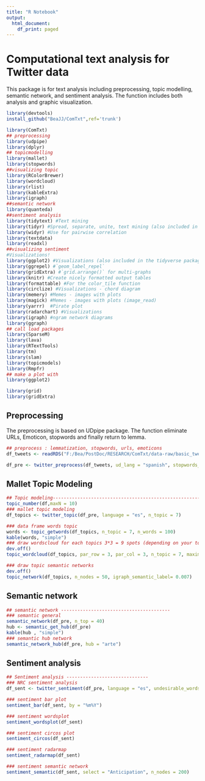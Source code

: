 ```yaml
---
title: "R Notebook"
output:
  html_document:
    df_print: paged
---
```


# Computational text analysis for Twitter data 

This package is for text analysis including preprocessing, topic modelling, semantic network, and sentiment analysis. The function includes both analysis and graphic visualization.  


```r
library(devtools)
install_github("BeaJJ/ComTxt",ref='trunk')

library(ComTxt)
## preprocessing
library(udpipe)
library(dplyr)
## topicmodelling
library(mallet)
library(stopwords)
##visualizing topic
library(RColorBrewer)
library(wordcloud)
library(rlist)
library(kableExtra)
library(igraph)
##semantic network
library(quanteda)
##sentiment analysis
library(tidytext) #Text mining
library(tidyr) #Spread, separate, unite, text mining (also included in the tidyverse package)
library(widyr) #Use for pairwise correlation
library(textdata)
library(readxl)
##visualizing sentiment
#Visualizations!
library(ggplot2) #Visualizations (also included in the tidyverse package)
library(ggrepel) #`geom_label_repel`
library(gridExtra) #`grid.arrange()` for multi-graphs
library(knitr) #Create nicely formatted output tables
library(formattable) #For the color_tile function
library(circlize) #Visualizations - chord diagram
library(memery) #Memes - images with plots
library(magick) #Memes - images with plots (image_read)
library(yarrr)  #Pirate plot
library(radarchart) #Visualizations
library(igraph) #ngram network diagrams
library(ggraph)
## call load packages
library(SparseM)
library(lava)
library(RTextTools)
library(tm)
library(slam)
library(topicmodels)
library(Rmpfr)
## make a plot with
library(ggplot2)

library(grid)
library(gridExtra)
```

## Preprocessing 

The preprocessing is based on UDpipe package. The function eliminate URLs, Emoticon, stopwords and finally return to lemma. 


```r
## preprocess : lemmatization, stopwords, urls, emoticons
df_tweets <- readRDS("F:/Bea/PostDoc/RESEARCH/ComTxt/data-raw/basic_tweets.Rds")
```

```r
df_pre <- twitter_preprocess(df_tweets, ud_lang = "spanish", stopwords_lang = "es")
```

## Mallet Topic Modeling  


```r
## Topic modeling------------------------------------------------------
topic_number(df,maxN = 10)
### mallet topic modeling
df_topics <- twitter_topic(df_pre, language = "es", n_topic = 7)

### data frame words topic
words <- topic_getwords(df_topics, n_topic = 7, n_words = 100)
kable(words, "simple")
### draw wordscloud for each topics 3*3 = 9 spots (depending on your topic numbers)
dev.off()
topic_wordcloud(df_topics, par_row = 3, par_col = 3, n_topic = 7, maximum_n = 200, cloud_scale = 2.5)

### draw topic semantic networks
dev.off()
topic_network(df_topics, n_nodes = 50, igraph_semantic_label= 0.007)

```

## Semantic network 

```r
## semantic network ----------------------------------------
### semantic general
semantic_network(df_pre, n_top = 40)
hub <- semantic_get_hub(df_pre)
kable(hub , "simple")
### semantic hub network
semantic_network_hub(df_pre, hub = "arte")

```

## Sentiment analysis 

```r
## Sentiment analysis ------------------------------
### NRC sentiment analysis
df_sent <- twitter_sentiment(df_pre, language = "es", undesirable_words = c("lol", "wtf"))

### sentiment bar plot
sentiment_bar(df_sent, by = "%m%Y")

### sentiment wordsplot
sentiment_wordsplot(df_sent)

### sentiment circos plot
sentiment_circos(df_sent)

### sentiment radarmap
sentiment_radarmap(df_sent)

### sentiment semantic network
sentiment_semantic(df_sent, select = "Anticipation", n_nodes = 200)

```

